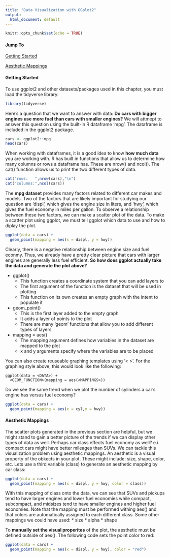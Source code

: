 ```yaml
---
title: "Data Visualization with GGplot2"
output:
  html_document: default
---
```


```r
knitr::opts_chunk$set(echo = TRUE)
```

#### Jump To

[Getting Started](#getting-started)

[Aesthetic Mappings](#aesthetic-mappings)

#### Getting Started

To use ggplot2 and other datasets/packages used in this chapter, you must load the tidyverse library:

```r
library(tidyverse)
```

Here's a question that we want to answer with data: **Do cars with bigger engines use more fuel than cars with smaller engines?** We will attmept to answer this question using the built-in R dataframe 'mpg'. The dataframe is included in the ggplot2 package.

```r
cars <- ggplot2::mpg
head(cars)
```

When working with dataframes, it is a good idea to know **how much data** you are working with. R has built in functions that allow us to determine how many columns or rows a dataframe has. These are nrow() and ncol(). The cat() function allows us to print the two different types of data.

```r
cat("rows:   ",nrow(cars),"\n")
cat("columns:",ncol(cars))
```

The **mpg dataset** provides many factors related to different car makes and models. Two of the factors that are likely important for studying our question are 'displ', which gives the engine size in liters, and 'hwy', which gives the fuel economy in miles per gallon. To observe a relationship between these two factors, we can make a scatter plot of the data. To make a scatter plot using ggplot, we must tell ggplot which data to use and how to diplay the plot.


```r
ggplot(data = cars) + 
  geom_point(mapping = aes(x = displ, y = hwy))
```


Clearly, there is a negative relationship between engine size and fuel econmy. Thus, we already have a pretty clear picture that cars with larger engines are generally less fuel efficient. **So how does ggplot actually take the data and generate the plot above?**

* ggplot()
    + This function creates a coordinate system that you can add layers to
    + The first argument of the function is the dataset that will be used in plotting
    + This function on its own creates an empty graph with the intent to populate it
* geom_point()
    + This is the first layer added to the empty graph
    + It adds a layer of points to the plot
    + There are many 'geom' functions that allow you to add different types of layers
* mapping = aes()
    + The mapping argument defines how variables in the dataset are mapped to the plot
    + x and y arguments specify where the variables are to be placed

You can also create reuseable graphing templates using '< >'. For the graphing style above, this would look like the following:

```
ggplot(data = <DATA>) +
  <GEOM_FUNCTION>(mapping = aes(<MAPPINGS>))
```

Do we see the same trend when we plot the number of cylinders a car's engine has versus fuel economy?

```r
ggplot(data = cars) +
  geom_point(mapping = aes(x = cyl,y = hwy))
```


#### Aesthetic Mappings

The scatter plots generated in the previous section are helpful, but we might stand to gain a better picture of the trends if we can display other types of data as well. Perhaps car class effects fuel economy as well? e.i. compact cars might have better mileages than SUVs. We can tackle this visualization problem using aesthetic mappings. 
An aesthetic is a visual property of the obkects in your plot. These might include: size, shape, color, etc. Lets use a third variable (class) to generate an aesthetic mapping  by car class:


```r
ggplot(data = cars) +
  geom_point(mapping = aes(x = displ, y = hwy, color = class))
```


With this mapping of class onto the data, we can see that SUVs and pickups tend to have larger engines and lower fuel economies while compact, subcompact, and midsizes tend to have smaller engines and higher fuel economies. Note that the mapping must be performed withing aes() and that colors are automatically assigned to each different class.
Some other mappings we could have used:
* size
* alpha
* shape

To **manually set the visual properites** of the plot, the aesthetic must be defined outside of aes(). The following code sets the point color to red:

```r
ggplot(data = cars) +
  geom_point(mapping = aes(x = displ, y = hwy), color = "red")
```